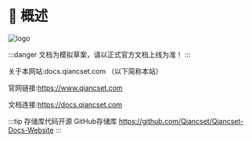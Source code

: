 

# 📖 概述
 
![logo](/img/NFT-24K.png)


:::danger
文档为模拟草案，请以正式官方文档上线为准！
:::

关于本网站:docs.qiancset.com （以下简称本站）

官网链接:https://www.qiancset.com

文档连接:https://docs.qiancset.com


:::tip 存储库代码开源
GitHub存储库
https://github.com/Qiancset/Qiancset-Docs-Website
:::

